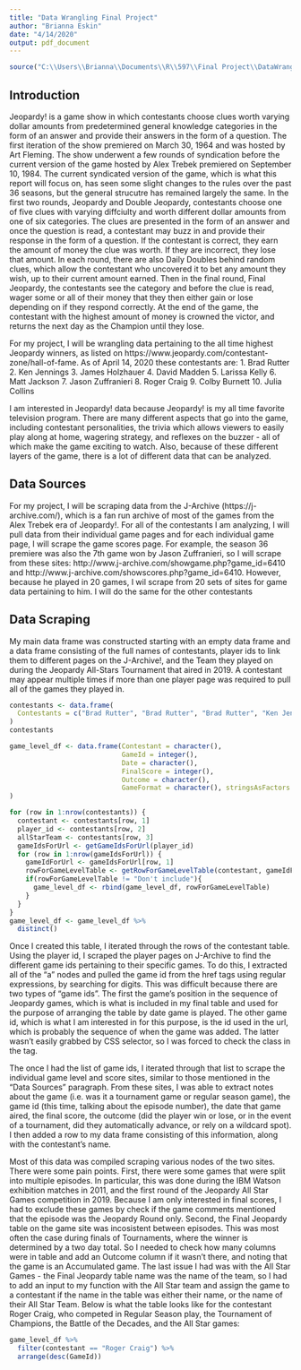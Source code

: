 ```yaml
---
title: "Data Wrangling Final Project"
author: "Brianna Eskin"
date: "4/14/2020"
output: pdf_document
---
```

```r
source("C:\\Users\\Brianna\\Documents\\R\\597\\Final Project\\DataWranglingProjectSpring2020\\functions.r")
```

## Introduction

Jeopardy! is a game show in which contestants choose clues worth varying dollar amounts from predetermined general knowledge categories in the form of an answer and provide their answers in the form of a question. The first iteration of the show premiered on March 30, 1964 and was hosted by Art Fleming. The show underwent a few rounds of syndication before the current version of the game hosted by Alex Trebek premiered on September 10, 1984. The current syndicated version of the game, which is what this report will focus on, has seen some slight changes to the rules over the past 36 seasons, but the general strucutre has remained largely the same. In the first two rounds, Jeopardy and Double Jeopardy, contestants choose one of five clues with varying diffciulty and worth different dollar amounts from one of six categories. The clues are presented in the form of an answer and once the question is read, a contestant may buzz in and provide their response in the form of a question. If the contestant is correct, they earn the amount of money the clue was worth. If they are incorrect, they lose that amount. In each round, there are also Daily Doubles behind random clues, which allow the contestant who uncovered it to bet any amount they wish, up to their current amount earned. Then in the final round, Final Jeopardy, the contestants see the category and before the clue is read, wager some or all of their money that they then either gain or lose depending on if they respond correctly. At the end of the game, the contestant with the highest amount of money is crowned the victor, and returns the next day as the Champion until they lose.

For my project, I will be wrangling data pertaining to the all time highest Jeopardy winners, as listed on https://www.jeopardy.com/contestant-zone/hall-of-fame. As of April 14, 2020 these contestants are:
1. Brad Rutter
2. Ken Jennings
3. James Holzhauer
4. David Madden
5. Larissa Kelly
6. Matt Jackson
7. Jason Zuffranieri
8. Roger Craig
9. Colby Burnett
10. Julia Collins

<Add here the different topics you end up discussing>

I am interested in Jeopardy! data because Jeopardy! is my all time favorite television program. There are many different aspects that go into the game, including contestant personalities, the trivia which allows viewers to easily play along at home, wagering strategy, and reflexes on the buzzer - all of which make the game exciting to watch. Also, because of these different layers of the game, there is a lot of different data that can be analyzed. 

## Data Sources

For my project, I will be scraping data from the J-Archive (https://j-archive.com/), which is a fan run archive of most of the games from the Alex Trebek era of Jeopardy!. For all of the contestants I am analyzing, I will pull data from their individual game pages and for each individual game page, I will scrape the game scores page. For example, the season 36 premiere was also the 7th game won by Jason Zuffranieri, so I will scrape from these sites: http://www.j-archive.com/showgame.php?game_id=6410 and http://www.j-archive.com/showscores.php?game_id=6410. However, because he played in 20 games, I wil scrape from 20 sets of sites for game data pertaining to him. I will do the same for the other contestants
<Add here other sites I end up scrpaing from>

## Data Scraping

My main data frame was constructed starting with an empty data frame and a data frame consisting of the full names of contestants, player ids to link them to different pages on the J-Archive!, and the Team they played on during the Jeopardy All-Stars Tournament that aired in 2019. A contestant may appear multiple times if more than one player page was required to pull all of the games they played in.

```r
contestants <- data.frame(
  Contestants = c("Brad Rutter", "Brad Rutter", "Brad Rutter", "Ken Jennings", "Ken Jennings", "James Holzhauer", "David Madden", "Larissa Kelly", "Larissa Kelly", "Matt Jackson", "Jason Zuffranieri", "Roger Craig", "Roger Craig", "Colby Burnett", "Colby Burnett", "Julia Collins"), playerIds = c(278, 622, 12536, 661, 12547, 12983, 1963, 4956, 12539, 10266, 12824, 6976, 12550, 8057, 12537, 9517), AllStarsTeam = c("Team Brad", "Team Brad", "Team Brad", "Team Ken", "Team Ken", "No Team", "Team Brad", "Team Brad", "Team Brad", "Team Ken", "No Team", "Team Austin", "Team Austin", "Team Colby", "Team Colby", "Team Julia"), stringsAsFactors = FALSE
)
contestants
```

```r
game_level_df <- data.frame(Contestant = character(),
                            GameId = integer(),
                            Date = character(),
                            FinalScore = integer(),
                            Outcome = character(),
                            GameFormat = character(), stringsAsFactors = FALSE
)

for (row in 1:nrow(contestants)) {
  contestant <- contestants[row, 1]
  player_id <- contestants[row, 2]
  allStarTeam <- contestants[row, 3]
  gameIdsForUrl <- getGameIdsForUrl(player_id)
  for (row in 1:nrow(gameIdsForUrl)) {
    gameIdForUrl <- gameIdsForUrl[row, 1]
    rowForGameLevelTable <- getRowForGameLevelTable(contestant, gameIdForUrl, allStarTeam)
    if(rowForGameLevelTable != "Don't include"){
      game_level_df <- rbind(game_level_df, rowForGameLevelTable)
    }
  }
}
game_level_df <- game_level_df %>%
  distinct()
```

Once I created this table, I iterated through the rows of the contestant table. Using the player id, I scraped the player pages on J-Archive to find the different game ids pertaining to their specific games. To do this, I extracted all of the "a" nodes and pulled the game id from the href tags using regular expressions, by searching for digits. This was difficult because there are two types of "game ids". The first the game's position in the sequence of Jeopardy games, which is what is included in my final table and used for the purpose of arranging the table by date game is played. The other game id, which is what I am interested in for this purpose, is the id used in the url, which is probably the sequence of when the game was added. The latter wasn't easily grabbed by CSS selector, so I was forced to check the class in the tag.

The once I had the list of game ids, I iterated through that list to scrape the individual game level and score sites, similar to those mentioned in the "Data Sources" paragraph. From these sites, I was able to extract notes about the game (i.e. was it a tournament game or regular season game), the game id (this time, talking about the episode number), the date that game aired, the final score, the outcome (did the player win or lose, or in the event of a tournament, did they automatically advance, or rely on a wildcard spot). I then added a row to my data frame consisting of this information, along with the contestant's name.

Most of this data was compiled scraping various nodes of the two sites. There were some pain points. First, there were some games that were split into multiple episodes. In particular, this was done during the IBM Watson exhibition matches in 2011, and the first round of the Jeopardy All Star Games competition in 2019. Because I am only interested in final scores, I had to exclude these games by check if the game comments mentioned that the episode was the Jeopardy Round only. Second, the Final Jeopardy table on the game site was incosistent between episodes. This was most often the case during finals of Tournaments, where the winner is determined by a two day total. So I needed to check how many columns were in table and add an Outcome column if it wasn't there, and noting that the game is an Accumulated game. The last issue I had was with the All Star Games - the Final Jeopardy table name was the name of the team, so I had to add an input to my function with the All Star team and assign the game to a contestant if the name in the table was either their name, or the name of their All Star Team. Below is what the table looks like for the contestant Roger Craig, who competed in Regular Season play, the Tournament of Champions, the Battle of the Decades, and the All Star games:

```r
game_level_df %>%
  filter(contestant == "Roger Craig") %>%
  arrange(desc(GameId))
```

